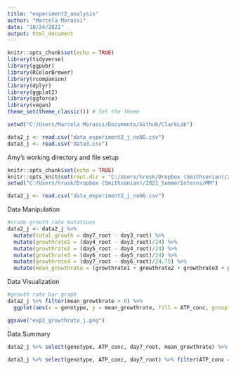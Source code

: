 ```yaml
---
title: "experiment2_analysis"
author: "Marcela Morassi"
date: "10/24/2021"
output: html_document
---
```


```r
knitr::opts_chunk$set(echo = TRUE)
library(tidyverse)
library(ggpubr)
library(RColorBrewer)
library(rcompanion)
library(dplyr)
library(ggplot2)
library(ggforce)
library(vegan)
theme_set(theme_classic()) # Set the theme

setwd("C:/Users/Marcela Morassi/Documents/Github/ClarkLab")

data2_j <- read.csv("data_experiment2_j_noNG.csv")
data3_j <- read.csv("data3.csv")

```

Amy's working directory and file setup
```r
knitr::opts_chunk$set(echo = TRUE)
knitr::opts_knit$set(root.dir = "C:/Users/hrusk/Dropbox (Smithsonian)/2021_SummerInterns/MM")
setwd("C:/Users/hrusk/Dropbox (Smithsonian)/2021_SummerInterns/MM")

data2_j <- read.csv("data_experiment2_j_noNG.csv")

```



Data Manipulation
```r

#crude growth rate mutations
data2_j <- data2_j %>%  
  mutate(total_growth = day7_root - day3_root) %>% 
  mutate(growthrate1 = (day4_root - day3_root)/24) %>% 
  mutate(growthrate2 = (day5_root - day4_root)/24) %>% 
  mutate(growthrate3 = (day6_root - day5_root)/24) %>% 
  mutate(growthrate4 = (day7_root - day6_root)/24.75) %>% 
  mutate(mean_growthrate = (growthrate1 + growthrate2 + growthrate3 + growthrate4)/4)
```

Data Visualization
```r
#growth rate bar graph
data2_j %>% filter(mean_growthrate > 0) %>%  
  ggplot(aes(x = genotype, y = mean_growthrate, fill = ATP_conc, group = factor (ATP_conc))) + geom_bar(stat="identity", position = position_dodge())

ggsave("exp2_growthrate_j.png")


```

Data Summary
```r
data2_j %>% select(genotype, ATP_conc, day7_root, mean_growthrate) %>% filter(mean_growthrate>0, ATP_conc == 0, genotype == "WT") %>% sd()

data3_j %>% select(genotype, ATP_conc, day7_root) %>% filter(ATP_conc == 10, day7_root>0) %>% summary()


```





